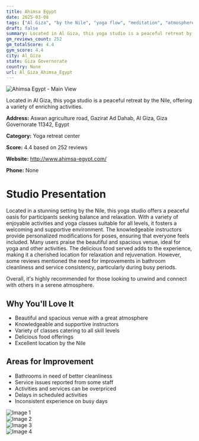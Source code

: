 ```yaml
---
title: Ahimsa Egypt
date: 2025-03-08
tags: ["Al Giza", "by the Nile", "yoga flow", "meditation", "atmosphere", "hospitality", "Al Giza"]  
draft: false
summary: Located in Al Giza, this yoga studio is a peaceful retreat by the Nile, offering a variety of enriching activities.
gm_reviews_count: 252
gm_totalScore: 4.4
gym_score: 4.4
city: Al_Giza
state: Giza Governorate
country: None
url: Al_Giza_Ahimsa_Egypt
---
```


<div className="aspect-[16/9] relative my-8">
  <img 
    src="https://lh5.googleusercontent.com/p/AF1QipOp4INM3GxK2XDEO3OMFoxnOx6gxMMqpDPnZXdB=w1920-h1080-k-no"
    alt="Ahimsa Egypt - Main View"
    className="object-cover absolute inset-0 w-full h-full rounded-lg"
  />
</div>

Located in Al Giza, this yoga studio is a peaceful retreat by the Nile, offering a variety of enriching activities.

**Address:** Aswan agriculture road, Gazirat Ad Dahab, Al Giza, Giza Governorate 11342, Egypt

**Category:** Yoga retreat center

**Score:** 4.4 based on 252 reviews

**Website:** http://www.ahimsa-egypt.com/

**Phone:** None

# Studio Presentation

Located in a stunning setting by the Nile, this yoga studio offers a peaceful oasis for participants seeking balance and relaxation. With a variety of enjoyable activities and yoga classes suitable for all levels, it fosters a welcoming and supportive environment. The knowledgeable instructors provide personalized modifications for poses, ensuring that everyone feels included. Many users praise the beautiful and spacious venue, ideal for yoga and other activities. The delicious food served adds to the experience, making it a cherished location for relaxation and rejuvenation. However, some reviews mentioned the need for improvements in bathroom cleanliness and service consistency, particularly during busy periods.

Overall, it's highly recommended for those looking to unwind and connect with others in a serene atmosphere.

## Why You'll Love It

- Beautiful and spacious venue with a great atmosphere
- Knowledgeable and supportive instructors
- Variety of classes catering to all skill levels
- Delicious food offerings
- Excellent location by the Nile

## Areas for Improvement

- Bathrooms in need of better cleanliness
- Service issues reported from some staff
- Activities and services can be overpriced
- Delays in scheduled activities
- Inconsistent experience on busy days

<div className="grid grid-cols-1 xl:grid-cols-2 gap-4 my-8">
<div className="aspect-[4/3] relative"><img src="https://lh3.googleusercontent.com/p/AF1QipMxclm6PixpDcl4MDg3Uwvp2qjRtRG-fUw2E1lD=w1920-h1080-k-no" alt="Image 1" className="object-cover absolute inset-0 w-full h-full rounded-lg" /></div>
<div className="aspect-[4/3] relative"><img src="https://lh5.googleusercontent.com/p/AF1QipOFBw2TAJjNhwLZ6UNFFjAXpt8FUPpgvuweGZRK=w1920-h1080-k-no" alt="Image 2" className="object-cover absolute inset-0 w-full h-full rounded-lg" /></div>
<div className="aspect-[4/3] relative"><img src="https://lh5.googleusercontent.com/p/AF1QipNjWQ2iUdux2yrg3_EDLoyWrdnpKLemmXdm1to=w1920-h1080-k-no" alt="Image 3" className="object-cover absolute inset-0 w-full h-full rounded-lg" /></div>
<div className="aspect-[4/3] relative"><img src="https://lh5.googleusercontent.com/p/AF1QipPU4RXyRDoc_DTmerX_hsfrlxxo8Kw7FwMcJgDx=w1920-h1080-k-no" alt="Image 4" className="object-cover absolute inset-0 w-full h-full rounded-lg" /></div>
</div>